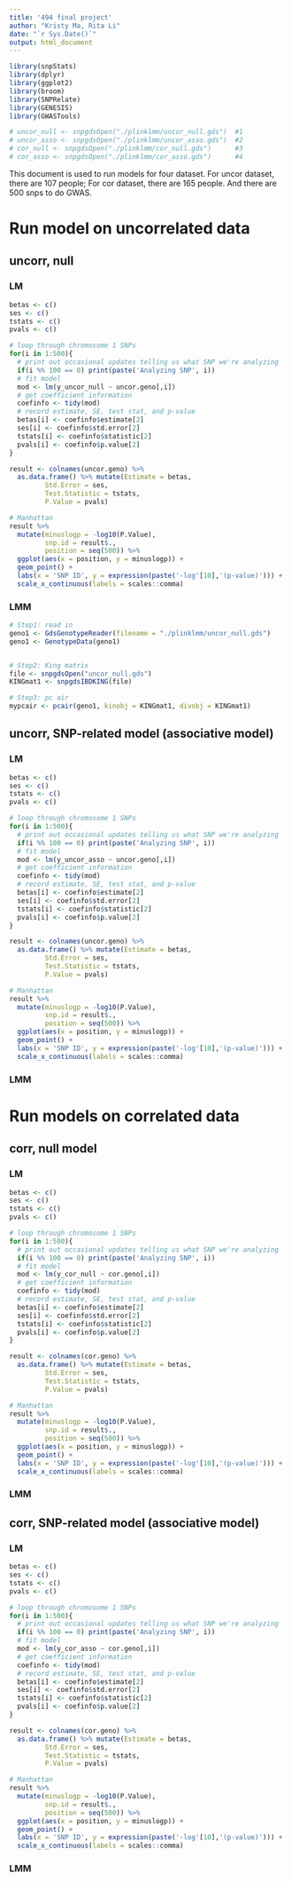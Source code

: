```yaml
---
title: '494 final project'
author: "Kristy Ma, Rita Li"
date: "`r Sys.Date()`"
output: html_document
---
```

```r
library(snpStats)
library(dplyr)
library(ggplot2)
library(broom)
library(SNPRelate)
library(GENESIS)
library(GWASTools)
```

```r
# uncor_null <- snpgdsOpen("./plinklmm/uncor_null.gds")  #1
# uncor_asso <- snpgdsOpen("./plinklmm/uncor_asso.gds")  #2
# cor_null <- snpgdsOpen("./plinklmm/cor_null.gds")      #3
# cor_asso <- snpgdsOpen("./plinklmm/cor_asso.gds")      #4
```

This document is used to run models for four dataset. For uncor dataset, there are 107 people; For cor dataset, there are 165 people. And there are 500 snps to do GWAS.

# Run model on uncorrelated data

## uncorr, null

### LM
```r
betas <- c()
ses <- c()
tstats <- c()
pvals <- c()

# loop through chromosome 1 SNPs
for(i in 1:500){
  # print out occasional updates telling us what SNP we're analyzing
  if(i %% 100 == 0) print(paste('Analyzing SNP', i)) 
  # fit model
  mod <- lm(y_uncor_null ~ uncor.geno[,i])
  # get coefficient information
  coefinfo <- tidy(mod)
  # record estimate, SE, test stat, and p-value
  betas[i] <- coefinfo$estimate[2]
  ses[i] <- coefinfo$std.error[2]
  tstats[i] <- coefinfo$statistic[2]
  pvals[i] <- coefinfo$p.value[2]
}

result <- colnames(uncor.geno) %>% 
  as.data.frame() %>% mutate(Estimate = betas,
         Std.Error = ses,
         Test.Statistic = tstats,
         P.Value = pvals)

# Manhattan
result %>%
  mutate(minuslogp = -log10(P.Value),
         snp.id = result$.,
         position = seq(500)) %>%
  ggplot(aes(x = position, y = minuslogp)) + 
  geom_point() + 
  labs(x = 'SNP ID', y = expression(paste('-log'[10],'(p-value)'))) + 
  scale_x_continuous(labels = scales::comma)
```

### LMM

```r
# Step1: read in
geno1 <- GdsGenotypeReader(filename = "./plinklmm/uncor_null.gds")
geno1 <- GenotypeData(geno1)


# Step2: King matrix
file <- snpgdsOpen("uncor_null.gds")
KINGmat1 <- snpgdsIBDKING(file)

# Step3: pc air
mypcair <- pcair(geno1, kinobj = KINGmat1, divobj = KINGmat1)
```


## uncorr, SNP-related model (associative model)

### LM
```r
betas <- c()
ses <- c()
tstats <- c()
pvals <- c()

# loop through chromosome 1 SNPs
for(i in 1:500){
  # print out occasional updates telling us what SNP we're analyzing
  if(i %% 100 == 0) print(paste('Analyzing SNP', i)) 
  # fit model
  mod <- lm(y_uncor_asso ~ uncor.geno[,i])
  # get coefficient information
  coefinfo <- tidy(mod)
  # record estimate, SE, test stat, and p-value
  betas[i] <- coefinfo$estimate[2]
  ses[i] <- coefinfo$std.error[2]
  tstats[i] <- coefinfo$statistic[2]
  pvals[i] <- coefinfo$p.value[2]
}

result <- colnames(uncor.geno) %>% 
  as.data.frame() %>% mutate(Estimate = betas,
         Std.Error = ses,
         Test.Statistic = tstats,
         P.Value = pvals)

# Manhattan
result %>%
  mutate(minuslogp = -log10(P.Value),
         snp.id = result$.,
         position = seq(500)) %>%
  ggplot(aes(x = position, y = minuslogp)) + 
  geom_point() + 
  labs(x = 'SNP ID', y = expression(paste('-log'[10],'(p-value)'))) + 
  scale_x_continuous(labels = scales::comma)
```

### LMM




# Run models on correlated data

## corr, null model

### LM

```r
betas <- c()
ses <- c()
tstats <- c()
pvals <- c()

# loop through chromosome 1 SNPs
for(i in 1:500){
  # print out occasional updates telling us what SNP we're analyzing
  if(i %% 100 == 0) print(paste('Analyzing SNP', i)) 
  # fit model
  mod <- lm(y_cor_null ~ cor.geno[,i])
  # get coefficient information
  coefinfo <- tidy(mod)
  # record estimate, SE, test stat, and p-value
  betas[i] <- coefinfo$estimate[2]
  ses[i] <- coefinfo$std.error[2]
  tstats[i] <- coefinfo$statistic[2]
  pvals[i] <- coefinfo$p.value[2]
}

result <- colnames(cor.geno) %>% 
  as.data.frame() %>% mutate(Estimate = betas,
         Std.Error = ses,
         Test.Statistic = tstats,
         P.Value = pvals)

# Manhattan
result %>%
  mutate(minuslogp = -log10(P.Value),
         snp.id = result$.,
         position = seq(500)) %>%
  ggplot(aes(x = position, y = minuslogp)) + 
  geom_point() + 
  labs(x = 'SNP ID', y = expression(paste('-log'[10],'(p-value)'))) + 
  scale_x_continuous(labels = scales::comma)
```

### LMM

## corr, SNP-related model (associative model)

### LM
```r
betas <- c()
ses <- c()
tstats <- c()
pvals <- c()

# loop through chromosome 1 SNPs
for(i in 1:500){
  # print out occasional updates telling us what SNP we're analyzing
  if(i %% 100 == 0) print(paste('Analyzing SNP', i)) 
  # fit model
  mod <- lm(y_cor_asso ~ cor.geno[,i])
  # get coefficient information
  coefinfo <- tidy(mod)
  # record estimate, SE, test stat, and p-value
  betas[i] <- coefinfo$estimate[2]
  ses[i] <- coefinfo$std.error[2]
  tstats[i] <- coefinfo$statistic[2]
  pvals[i] <- coefinfo$p.value[2]
}

result <- colnames(cor.geno) %>% 
  as.data.frame() %>% mutate(Estimate = betas,
         Std.Error = ses,
         Test.Statistic = tstats,
         P.Value = pvals)

# Manhattan
result %>%
  mutate(minuslogp = -log10(P.Value),
         snp.id = result$.,
         position = seq(500)) %>%
  ggplot(aes(x = position, y = minuslogp)) + 
  geom_point() + 
  labs(x = 'SNP ID', y = expression(paste('-log'[10],'(p-value)'))) + 
  scale_x_continuous(labels = scales::comma)
```

### LMM